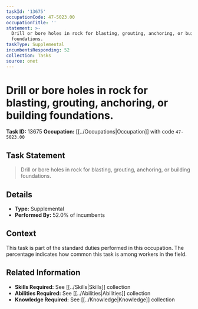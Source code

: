 ```yaml
---
taskId: '13675'
occupationCode: 47-5023.00
occupationTitle: ''
statement: >-
  Drill or bore holes in rock for blasting, grouting, anchoring, or building
  foundations.
taskType: Supplemental
incumbentsResponding: 52
collection: Tasks
source: onet
---
```

# Drill or bore holes in rock for blasting, grouting, anchoring, or building foundations.

**Task ID:** 13675
**Occupation:** [[../Occupations|Occupation]] with code `47-5023.00`

## Task Statement

> Drill or bore holes in rock for blasting, grouting, anchoring, or building foundations.

## Details

- **Type:** Supplemental
- **Performed By:** 52.0% of incumbents

## Context

This task is part of the standard duties performed in this occupation. The percentage indicates how common this task is among workers in the field.

## Related Information

- **Skills Required:** See [[../Skills|Skills]] collection
- **Abilities Required:** See [[../Abilities|Abilities]] collection
- **Knowledge Required:** See [[../Knowledge|Knowledge]] collection
